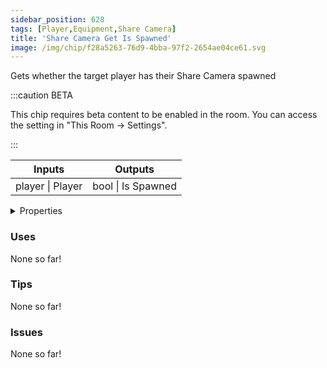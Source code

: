 ```yaml
---
sidebar_position: 628
tags: [Player,Equipment,Share Camera]
title: 'Share Camera Get Is Spawned'
image: /img/chip/f28a5263-76d9-4bba-97f2-2654ae04ce61.svg
---
```


Gets whether the target player has their Share Camera spawned

:::caution BETA

This chip requires beta content to be enabled in the room. You can access the setting in "This Room -> Settings".

:::

<IChip uuid="f28a5263-76d9-4bba-97f2-2654ae04ce61"/>

<table><thead><tr><th>Inputs</th><th>Outputs</th></tr></thead><tbody><tr><td>player | Player</td><td>bool | Is Spawned</td></tr></tbody></table>

<details>
  <summary>Properties</summary>
  <div>
    <div>
    <table>
      <tbody>
        <tr>
          <td>Is beta required?</td>
          <td>Yes</td>
        </tr>
        <tr>
          <td>Is chip a trolling risk?</td>
          <td>No</td>
        </tr>
        <tr>
          <td>Is chip a role assignment risk?</td>
          <td>No</td>
        </tr>
        <tr>
          <td>Chip UUID</td>
          <td>f28a5263-76d9-4bba-97f2-2654ae04ce61</td>
        </tr>
        <tr>
          <td>Room availability</td>
          <td>Available everywhere</td>
        </tr>
      </tbody>
    </table>
    </div>
  </div>
</details>

### Uses

None so far!

### Tips

None so far!

### Issues

None so far!